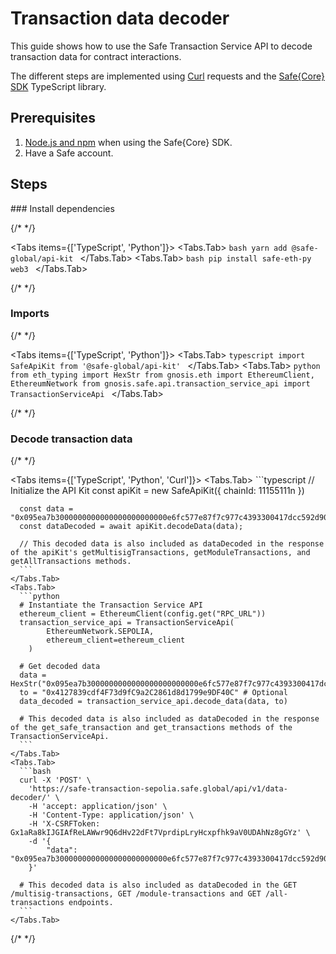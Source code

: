 
# Transaction data decoder

This guide shows how to use the Safe Transaction Service API to decode transaction data for contract interactions.

The different steps are implemented using [Curl](https://github.com/curl/curl) requests and the [Safe\{Core\} SDK](https://github.com/safe-global/safe-core-sdk) TypeScript library.

## Prerequisites

1. [Node.js and npm](https://docs.npmjs.com/downloading-and-installing-node-js-and-npm#using-a-node-version-manager-to-install-nodejs-and-npm) when using the Safe\{Core\} SDK.
2. Have a Safe account.

## Steps

<Steps>
  ### Install dependencies

  {/* <!-- vale off --> */}

  <Tabs items={['TypeScript', 'Python']}>
    <Tabs.Tab>
      ```bash
      yarn add @safe-global/api-kit
      ```
    </Tabs.Tab>
    <Tabs.Tab>
      ```bash
      pip install safe-eth-py web3
      ```
    </Tabs.Tab>
  </Tabs>

  {/* <!-- vale on --> */}

  ### Imports

  {/* <!-- vale off --> */}

  <Tabs items={['TypeScript', 'Python']}>
    <Tabs.Tab>
      ```typescript
      import SafeApiKit from '@safe-global/api-kit'
      ```
    </Tabs.Tab>
    <Tabs.Tab>
      ```python
      from eth_typing import HexStr
      from gnosis.eth import EthereumClient, EthereumNetwork
      from gnosis.safe.api.transaction_service_api import TransactionServiceApi
      ```
    </Tabs.Tab>
  </Tabs>

  {/* <!-- vale on --> */}

  ### Decode transaction data

  {/* <!-- vale off --> */}

  <Tabs items={['TypeScript', 'Python', 'Curl']}>
    <Tabs.Tab>
      ```typescript
      // Initialize the API Kit
      const apiKit = new SafeApiKit({
        chainId: 11155111n
      })

      const data = "0x095ea7b3000000000000000000000000e6fc577e87f7c977c4393300417dcc592d90acf8ffffffffffffffffffffffffffffffffffffffffffffffffffffffffffffffff"
      const dataDecoded = await apiKit.decodeData(data);

      // This decoded data is also included as dataDecoded in the response of the apiKit's getMultisigTransactions, getModuleTransactions, and getAllTransactions methods.
      ```
    </Tabs.Tab>
    <Tabs.Tab>
      ```python
      # Instantiate the Transaction Service API
      ethereum_client = EthereumClient(config.get("RPC_URL"))
      transaction_service_api = TransactionServiceApi(
            EthereumNetwork.SEPOLIA,
            ethereum_client=ethereum_client
        )

      # Get decoded data
      data = HexStr("0x095ea7b3000000000000000000000000e6fc577e87f7c977c4393300417dcc592d90acf8ffffffffffffffffffffffffffffffffffffffffffffffffffffffffffffffff")
      to = "0x4127839cdf4F73d9fC9a2C2861d8d1799e9DF40C" # Optional
      data_decoded = transaction_service_api.decode_data(data, to)

      # This decoded data is also included as dataDecoded in the response of the get_safe_transaction and get_transactions methods of the TransactionServiceApi.
      ```
    </Tabs.Tab>
    <Tabs.Tab>
      ```bash
      curl -X 'POST' \
        'https://safe-transaction-sepolia.safe.global/api/v1/data-decoder/' \
        -H 'accept: application/json' \
        -H 'Content-Type: application/json' \
        -H 'X-CSRFToken: Gx1aRa8kIJGIAfReLAWwr9Q6dHv22dFt7VprdipLryHcxpfhk9aV0UDAhNz8gGYz' \
        -d '{
            "data": "0x095ea7b3000000000000000000000000e6fc577e87f7c977c4393300417dcc592d90acf8ffffffffffffffffffffffffffffffffffffffffffffffffffffffffffffffff"
        }'

      # This decoded data is also included as dataDecoded in the GET /multisig-transactions, GET /module-transactions and GET /all-transactions endpoints.
      ```
    </Tabs.Tab>
  </Tabs>

   {/* <!-- vale on --> */}
 </Steps>